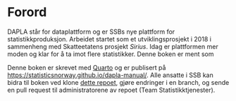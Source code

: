 # Forord {.unnumbered}

DAPLA står for dataplattform og er SSBs nye plattform for statistikkproduksjon. Arbeidet startet som et utviklingsprosjekt i 2018 i sammenheng med Skatteetatens prosjekt *Sirius*. Idag er plattformen mer moden og klar for å ta imot flere statistikker. Denne boken er ment som   

::: {.callout-note appearance="simple"}
Denne boken er skrevet med [Quarto](https://quarto.org/) og er publisert på <https://statisticsnorway.github.io/dapla-manual/>. Alle ansatte i SSB kan bidra til boken ved klone [dette repoet](https://github.com/statisticsnorway/dapla-manual), gjøre endringer i en branch, og sende en pull request til administratorene av repoet (Team Statistikktjenester). 
:::
